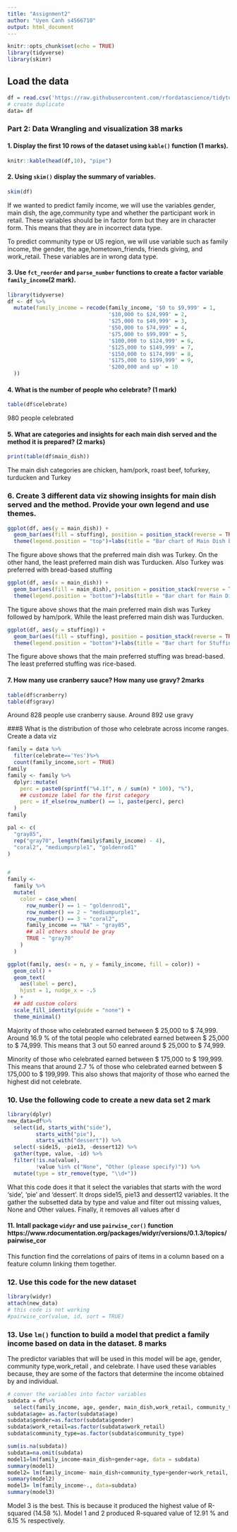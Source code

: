 ```yaml
---
title: "Assignment2"
author: "Uyen Canh s4566710"
output: html_document
---
```

  
  ```r
knitr::opts_chunk$set(echo = TRUE)
library(tidyverse)
library(skimr)
```

## Load the data


```r
df = read.csv('https://raw.githubusercontent.com/rfordatascience/tidytuesday/master/data/2018/2018-11-20/thanksgiving_meals.csv')
# create duplicate
data= df

```

### Part 2: Data Wrangling and visualization 38 marks
#### 1. Display the first 10 rows of the dataset using `kable()` function (1 marks). 

```r
knitr::kable(head(df,10), "pipe")

```
#### 2. Using `skim()` display the summary of variables. 
```r
skim(df)

```
If we wanted to predict family income, we will use the variables gender, main dish, the age,community type and whether the participant work in retail. These variables should be in factor form but they are in character form. This means that they are in incorrect data type. 

To predict community type or US region, we will use variable such as family income, the gender, the age,hometown_friends, friends giving, and work_retail. These variables are in wrong data type.

#### 3. Use `fct_reorder` and `parse_number` functions to create a factor variable `family_income`(2 mark).
```r
library(tidyverse)
df <- df %>%
  mutate(family_income = recode(family_income, '$0 to $9,999' = 1,
                                '$10,000 to $24,999' = 2,
                                '$25,000 to $49,999' = 3,
                                '$50,000 to $74,999' = 4,
                                '$75,000 to $99,999' = 5,
                                '$100,000 to $124,999' = 6,
                                '$125,000 to $149,999' = 7,
                                '$150,000 to $174,999' = 8,
                                '$175,000 to $199,999' = 9,
                                '$200,000 and up' = 10
  ))
```

#### 4. What is the number of people who celebrate? (1 mark)

```r
table(df$celebrate)
```
980 people celebrated

#### 5. What are categories and insights for each main dish served and the method it is prepared? (2 marks)
```r
print(table(df$main_dish))

```
The main dish categories are chicken, ham/pork, roast beef, tofurkey, turducken and Turkey

### 6. Create 3 different data viz showing insights for main dish served and the method. Provide your own legend and use themes.

```r
ggplot(df, aes(y = main_dish)) +
  geom_bar(aes(fill = stuffing), position = position_stack(reverse = TRUE)) +
  theme(legend.position = "top")+labs(title = "Bar chart of Main Dish by Stuffing")

```
The figure above shows that the preferred main dish was Turkey. On the other hand, the least preferred main dish was Turducken. Also Turkey was preferred with bread-based stuffing

```r
ggplot(df, aes(x = main_dish)) +
  geom_bar(aes(fill = main_dish), position = position_stack(reverse = TRUE)) +
  theme(legend.position = "bottom")+labs(title = "Bar chart for Main Dish")

```

The tigure above shows that the main preferred main dish was Turkey followed by ham/pork. While the least preferred main dish was Turducken. 

```r
ggplot(df, aes(y = stuffing)) +
  geom_bar(aes(fill = stuffing), position = position_stack(reverse = TRUE)) +
  theme(legend.position = "bottom")+labs(title = "Bar chart for Stuffing")

```

The figure above shows that the main preferred stuffing was bread-based. The least preferred stuffing was rice-based.

#### 7. How many use cranberry sauce? How many use gravy? 2marks

```r
table(df$cranberry)
table(df$gravy)

```
Around 828 people use cranberry sause. Around 892 use gravy

###8 What is the distribution of those who celebrate across income ranges. Create a data viz

```r

family = data %>%
  filter(celebrate=='Yes')%>%
  count(family_income,sort = TRUE)
family
family <- family %>% 
  dplyr::mutate(
    perc = paste0(sprintf("%4.1f", n / sum(n) * 100), "%"),
    ## customize label for the first category
    perc = if_else(row_number() == 1, paste(perc), perc)
  )
family

pal <- c(
  "gray85",
  rep("gray70", length(family$family_income) - 4), 
  "coral2", "mediumpurple1", "goldenrod1"
)


#
family <-
  family %>% 
  mutate(
    color = case_when(
      row_number() == 1 ~ "goldenrod1",
      row_number() == 2 ~ "mediumpurple1",
      row_number() == 3 ~ "coral2",
      family_income == "NA" ~ "gray85",
      ## all others should be gray
      TRUE ~ "gray70"
    )
  )

ggplot(family, aes(x = n, y = family_income, fill = color)) +
  geom_col() +
  geom_text(
    aes(label = perc), 
    hjust = 1, nudge_x = -.5
  ) +
  ## add custom colors
  scale_fill_identity(guide = "none") +
  theme_minimal()

```

Majority of those who celebrated earned between $ 25,000 to $ 74,999. Around 16.9 % of the total people who celebrated earned between $ 25,000 to $ 74,999. This means that 3 out 50 eanred around $ 25,000 to $ 74,999. 

Minority of those who celebrated earned between $ 175,000 to $ 199,999. This means that around 2.7 % of those who celebrated earned between $ 175,000 to $ 199,999. This also shows that majority of those who earned the highest did not celebrate. 

### 10. Use the following code to create a new data set 2 mark
```r
library(dplyr)
new_data=df%>%
  select(id, starts_with("side"),
         starts_with("pie"),
         starts_with("dessert")) %>%
  select(-side15, -pie13, -dessert12) %>%
  gather(type, value, -id) %>%
  filter(!is.na(value),
         !value %in% c("None", "Other (please specify)")) %>%
  mutate(type = str_remove(type, "\\d+"))

```

What this code does it that it select the variables that starts with the word 'side', 'pie' and 'dessert'. 
It drops side15, pie13 and dessert12 variables. It the gather the subsetted data by type and value and filter out missing values, None and Other values. Finally, it removes all values after d

#### 11. Intall package `widyr` and use `pairwise_cor()` function https://www.rdocumentation.org/packages/widyr/versions/0.1.3/topics/pairwise_cor

This function find the correlations of pairs of items in a column based on a feature column linking them together. 


### 12. Use this code for the new dataset


```r
library(widyr)
attach(new_data)
# this code is not working
#pairwise_cor(value, id, sort = TRUE)

```

### 13. Use `lm()` function to build a model that predict a family income based on data in the dataset. 8 marks
The predictor variables that will be used in this model will be age, gender, community type,work_retail
, and celebrate. I have used these variables because, they are some of the factors that determine the income obtained by and individual.
```r
# conver the variables into factor variables
subdata = df%>%
  select(family_income, age, gender, main_dish,work_retail, community_type)
subdata$age= as.factor(subdata$age)
subdata$gender=as.factor(subdata$gender)
subdata$work_retail=as.factor(subdata$work_retail)
subdata$community_type=as.factor(subdata$community_type)

sum(is.na(subdata))
subdata=na.omit(subdata)
model1=lm(family_income~main_dish+gender+age, data = subdata)
summary(model1)
model2= lm(family_income~ main_dish+community_type+gender+work_retail, data=subdata)
summary(model2)
model3= lm(family_income~., data=subdata)
summary(model3)
```
Model 3 is the best. This is because it produced the highest value of R-squared (14.58 %). Model 1 and 2 produced R-squared value of 12.91 % and 6.15 % respectively.
                                                                                 
                                                                                 
                                                                                 